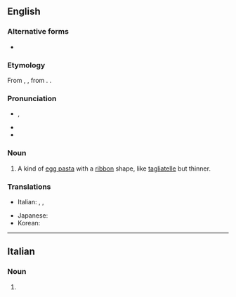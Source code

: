 ==English==
{{wikipedia}}

===Alternative forms===
* {{alter|en|tagliarini}}

===Etymology===
From {{bor|en|it|taglierini}}, {{m|it|tagliarini}}, from {{m|it|tagliare||to cut}}. {{doublet|en|tagliolini}}.

===Pronunciation===
* {{IPA|en|/ˌtæljəˈɹiːni/}}, {{enPR|tăl'yə-rēʹnē}}
* {{rhymes|en|iːni}}
* {{hyph|en|ta|glia|ri|ni}}

===Noun===
{{en-noun|-|s}}

# A kind of [[egg pasta]] with a [[ribbon]] shape, like [[tagliatelle]] but thinner.
#: {{syn|en|tagliolini}}

===Translations===
{{trans-top|type of pasta}}
* Italian: {{t+|it|taglierini|m-p}}, {{t|it|tagliarini|m-p}}, {{t+|it|tagliolini|m-p}}
{{trans-mid}}
* Japanese: {{t|ja|タリエリーニ|tr=tarierīni}}
* Korean: {{t|ko|탈리에리니}}
{{trans-bottom}}

{{C|en|Pasta}}

----

==Italian==

===Noun===
{{head|it|noun plural form|g=m-p}}

# {{plural of|it|taglierino}}